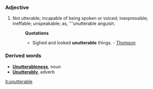 ===Adjective===
#Not utterable; incapable of being spoken or voiced; inexpressible; ineffable; unspeakable; as, '''unutterable anguish.
#:'''Quotations'''
#:*Sighed and looked '''unutterable''' things. -  [[Thomson]]
===Derived words===
*'''[[Unutterableness]]''', noun
*'''[[Unutterably]]''', adverb

[[it:unutterable]]